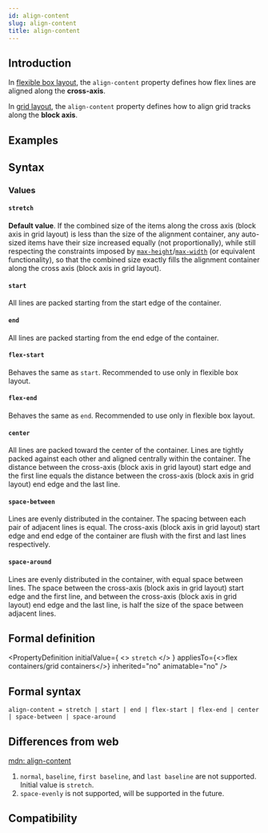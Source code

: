 ```yaml
---
id: align-content
slug: align-content
title: align-content
---
```


## Introduction

In [flexible box layout](/guide/ui/layout/flexible-box-layout.mdx), the `align-content` property defines how flex lines are aligned along the **cross-axis**.

In [grid layout](/guide/ui/layout/grid-layout.mdx), the `align-content` property defines how to align grid tracks along the **block axis**.

## Examples


<Go
  example="css-api"
  defaultFile="src/align-content/App.tsx"
  img="https://lf-lynx.tiktok-cdns.com/obj/lynx-artifacts-oss-sg/lynx-website/assets/doc/css/align-content.jpg"
  defaultEntryFile="dist/align-content.lynx.bundle"
  entry="src/align-content"
/>

## Syntax

### Values

#### `stretch`

**Default value**. If the combined size of the items along the cross axis (block axis in grid layout) is less than the size of the alignment container, any auto-sized items have their size increased equally (not proportionally), while still respecting the constraints imposed by [`max-height`](./max-height.mdx)/[`max-width`](./max-width.mdx) (or equivalent functionality), so that the combined size exactly fills the alignment container along the cross axis (block axis in grid layout).

#### `start`

All lines are packed starting from the start edge of the container.

#### `end`

All lines are packed starting from the end edge of the container.

#### `flex-start`

Behaves the same as `start`. Recommended to use only in flexible box layout.

#### `flex-end`

Behaves the same as `end`. Recommended to use only in flexible box layout.

#### `center`

All lines are packed toward the center of the container. Lines are tightly packed against each other and aligned centrally within the container. The distance between the cross-axis (block axis in grid layout) start edge and the first line equals the distance between the cross-axis (block axis in grid layout) end edge and the last line.

#### `space-between`

Lines are evenly distributed in the container. The spacing between each pair of adjacent lines is equal. The cross-axis (block axis in grid layout) start edge and end edge of the container are flush with the first and last lines respectively.

#### `space-around`

Lines are evenly distributed in the container, with equal space between lines. The space between the cross-axis (block axis in grid layout) start edge and the first line, and between the cross-axis (block axis in grid layout) end edge and the last line, is half the size of the space between adjacent lines.

## Formal definition


<PropertyDefinition
  initialValue={
    <>
      <code>stretch</code>
    </>
  }
  appliesTo={<>flex containers/grid containers</>}
  inherited="no"
  animatable="no"
/>

## Formal syntax

```
align-content = stretch | start | end | flex-start | flex-end | center | space-between | space-around
```

## Differences from web

[mdn: align-content](https://developer.mozilla.org/en/docs/Web/CSS/align-content)

1. `normal`, `baseline`, `first baseline`, and `last baseline` are not supported. Initial value is `stretch`.
2. `space-evenly` is not supported, will be supported in the future.

## Compatibility


<LegacyCompatTable metadata="css/properties/align-content" />
